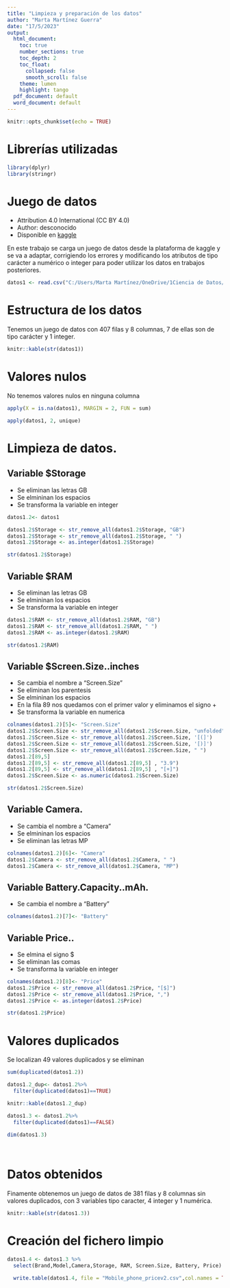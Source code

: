 ---
title: "Limpieza y preparación de los datos"
author: "Marta Martínez Guerra"
date: "17/5/2023"
output:
  html_document:
    toc: true
    number_sections: true
    toc_depth: 2
    toc_float:
      collapsed: false
      smooth_scroll: false
    theme: lumen
    highlight: tango
  pdf_document: default
  word_document: default
---
```{r setup, include=FALSE}
knitr::opts_chunk$set(echo = TRUE)
```

# Librerías utilizadas
```{r,eval=TRUE,echo=TRUE,warning=FALSE, message=FALSE}
library(dplyr)
library(stringr)

```
# Juego de datos 

* Attribution 4.0 International (CC BY 4.0)
* Author: desconocido
* Disponible en [kaggle](https://www.kaggle.com/datasets/rkiattisak/mobile-phone-price)

En este trabajo se carga un juego de datos desde la plataforma de kaggle y se va a adaptar, corrigiendo los errores y modificando los atributos de tipo carácter a numérico o integer para poder utilizar los datos en trabajos posteriores. 

```{r, include= FALSE}
datos1 <- read.csv("C:/Users/Marta Martínez/OneDrive/1Ciencia de Datos/Proyectos/Fuentes de datos/archive/Mobile phone price.csv")

```

# Estructura de los datos

Tenemos un juego de datos con 407 filas y 8 columnas, 7 de ellas son de tipo carácter y 1 integer.
```{r}
knitr::kable(str(datos1))

```


# Valores nulos

No tenemos valores nulos en ninguna columna

```{r}
apply(X = is.na(datos1), MARGIN = 2, FUN = sum) 
```


```{r, include= FALSE}
apply(datos1, 2, unique)
```
# Limpieza de datos.

## Variable $Storage

* Se eliminan las letras GB
* Se elmininan los espacios
* Se transforma la variable en integer
```{r}
datos1.2<- datos1
```


```{r}
datos1.2$Storage <- str_remove_all(datos1.2$Storage, "GB")
datos1.2$Storage <- str_remove_all(datos1.2$Storage, " ")
datos1.2$Storage <- as.integer(datos1.2$Storage) 

```
```{r}
str(datos1.2$Storage)
```
## Variable $RAM

* Se eliminan las letras GB
* Se elmininan los espacios
* Se transforma la variable en integer

```{r}
datos1.2$RAM <- str_remove_all(datos1.2$RAM, "GB")
datos1.2$RAM <- str_remove_all(datos1.2$RAM, " ")
datos1.2$RAM <- as.integer(datos1.2$RAM) 

```
```{r}
str(datos1.2$RAM)
```
## Variable $Screen.Size..inches

* Se cambia el nombre a "Screen.Size"
* Se eliminan los parentesis
* Se elmininan los espacios
* En la fila 89 nos quedamos con el primer valor y eliminamos el signo +
* Se transforma la variable en numerica

```{r}
colnames(datos1.2)[5]<- "Screen.Size"
datos1.2$Screen.Size <- str_remove_all(datos1.2$Screen.Size, "unfolded")
datos1.2$Screen.Size <- str_remove_all(datos1.2$Screen.Size, '[(]')
datos1.2$Screen.Size <- str_remove_all(datos1.2$Screen.Size, '[)]')
datos1.2$Screen.Size <- str_remove_all(datos1.2$Screen.Size, " ")
datos1.2[89,5]
datos1.2[89,5] <- str_remove_all(datos1.2[89,5] , "3.9")
datos1.2[89,5] <- str_remove_all(datos1.2[89,5] , "[+]")
datos1.2$Screen.Size <- as.numeric(datos1.2$Screen.Size) 
```
```{r}
str(datos1.2$Screen.Size)
```
## Variable Camera.

* Se cambia el nombre a "Camera"
* Se elmininan los espacios
* Se eliminan las letras MP

```{r}
colnames(datos1.2)[6]<- "Camera"
datos1.2$Camera <- str_remove_all(datos1.2$Camera, " ")
datos1.2$Camera <- str_remove_all(datos1.2$Camera, "MP")

```

## Variable Battery.Capacity..mAh.

* Se cambia el nombre a "Battery"
```{r}
colnames(datos1.2)[7]<- "Battery"
```

## Variable Price..

* Se elmina el signo $
* Se eliminan las comas
* Se transforma la variable en integer


```{r}
colnames(datos1.2)[8]<- "Price"
datos1.2$Price <- str_remove_all(datos1.2$Price, "[$]")
datos1.2$Price <- str_remove_all(datos1.2$Price, ",")
datos1.2$Price <- as.integer(datos1.2$Price) 
```
```{r}
str(datos1.2$Price)
```


# Valores duplicados

Se localizan 49 valores duplicados y se eliminan

```{r}
sum(duplicated(datos1.2)) 
```

```{r}
datos1.2_dup<- datos1.2%>%
  filter(duplicated(datos1)==TRUE)

knitr::kable(datos1.2_dup)

datos1.3 <- datos1.2%>%
  filter(duplicated(datos1)==FALSE)

dim(datos1.3)

  
```
# Datos obtenidos

Finamente obtenemos un juego de datos de 381 filas y 8 columnas sin valores duplicados, con 3 variables tipo caracter, 4 integer y 1 numérica.

```{r}
knitr::kable(str(datos1.3))
```
# Creación del fichero limpio

```{r}
datos1.4 <- datos1.3 %>%
  select(Brand,Model,Camera,Storage, RAM, Screen.Size, Battery, Price)

  write.table(datos1.4, file = "Mobile_phone_pricev2.csv",col.names = TRUE, sep =";")
```



